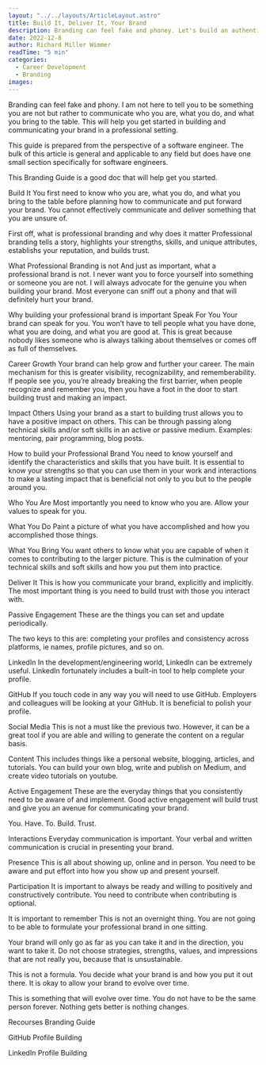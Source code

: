 ```yaml
---
layout: "../../layouts/ArticleLayout.astro"
title: Build It, Deliver It, Your Brand
description: Branding can feel fake and phoney. Let's build an authentic brand that works for you.
date: 2022-12-8
author: Richard Miller Wimmer
readTime: "5 min"
categories:
  - Career Development
  - Branding
images:
---
```


Branding can feel fake and phony. I am not here to tell you to be something you are not but rather to communicate who you are, what you do, and what you bring to the table. This will help you get started in building and communicating your brand in a professional setting.

This guide is prepared from the perspective of a software engineer. The bulk of this article is general and applicable to any field but does have one small section specifically for software engineers.

This Branding Guide is a good doc that will help get you started.

Build It
You first need to know who you are, what you do, and what you bring to the table before planning how to communicate and put forward your brand. You cannot effectively communicate and deliver something that you are unsure of.

First off, what is professional branding and why does it matter
Professional branding tells a story, highlights your strengths, skills, and unique attributes, establishs your reputation, and builds trust.

What Professional Branding is not
And just as important, what a professional brand is not. I never want you to force yourself into something or someone you are not. I will always advocate for the genuine you when building your brand. Most everyone can sniff out a phony and that will definitely hurt your brand.

Why building your professional brand is important
Speak For You
Your brand can speak for you. You won’t have to tell people what you have done, what you are doing, and what you are good at. This is great because nobody likes someone who is always talking about themselves or comes off as full of themselves.

Career Growth
Your brand can help grow and further your career. The main mechanism for this is greater visibility, recognizability, and rememberability. If people see you, you’re already breaking the first barrier, when people recognize and remember you, then you have a foot in the door to start building trust and making an impact.

Impact Others
Using your brand as a start to building trust allows you to have a positive impact on others. This can be through passing along technical skills and/or soft skills in an active or passive medium. Examples: mentoring, pair programming, blog posts.

How to build your Professional Brand
You need to know yourself and identify the characteristics and skills that you have built. It is essential to know your strengths so that you can use them in your work and interactions to make a lasting impact that is beneficial not only to you but to the people around you.

Who You Are
Most importantly you need to know who you are. Allow your values to speak for you.

What You Do
Paint a picture of what you have accomplished and how you accomplished those things.

What You Bring
You want others to know what you are capable of when it comes to contributing to the larger picture. This is the culmination of your technical skills and soft skills and how you put them into practice.

Deliver It
This is how you communicate your brand, explicitly and implicitly. The most important thing is you need to build trust with those you interact with.

Passive Engagement
These are the things you can set and update periodically.

The two keys to this are: completing your profiles and consistency across platforms, ie names, profile pictures, and so on.

LinkedIn
In the development/engineering world, LinkedIn can be extremely useful. LinkedIn fortunately includes a built-in tool to help complete your profile.

GitHub
If you touch code in any way you will need to use GitHub. Employers and colleagues will be looking at your GitHub. It is beneficial to polish your profile.

Social Media
This is not a must like the previous two. However, it can be a great tool if you are able and willing to generate the content on a regular basis.

Content
This includes things like a personal website, blogging, articles, and tutorials. You can build your own blog, write and publish on Medium, and create video tutorials on youtube.

Active Engagement
These are the everyday things that you consistently need to be aware of and implement. Good active engagement will build trust and give you an avenue for communicating your brand.

You. Have. To. Build. Trust.

Interactions
Everyday communication is important. Your verbal and written communication is crucial in presenting your brand.

Presence
This is all about showing up, online and in person. You need to be aware and put effort into how you show up and present yourself.

Participation
It is important to always be ready and willing to positively and constructively contribute. You need to contribute when contributing is optional.

It is important to remember
This is not an overnight thing. You are not going to be able to formulate your professional brand in one sitting.

Your brand will only go as far as you can take it and in the direction, you want to take it. Do not choose strategies, strengths, values, and impressions that are not really you, because that is unsustainable.

This is not a formula. You decide what your brand is and how you put it out there. It is okay to allow your brand to evolve over time.

This is something that will evolve over time. You do not have to be the same person forever. Nothing gets better is nothing changes.

Recourses
Branding Guide

GitHub Profile Building

LinkedIn Profile Building